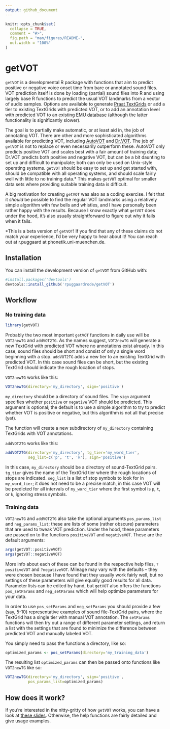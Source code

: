 ```yaml
---
output: github_document
---
```


<!-- README.md is generated from README.Rmd. Please edit that file -->

```r
knitr::opts_chunk$set(
  collapse = TRUE,
  comment = "#>",
  fig.path = "man/figures/README-",
  out.width = "100%"
)
```

# getVOT

`getVOT` is a developmental R package with functions that aim to predict positive or negative voice onset time from bare or annotated sound files. VOT prediction itself is done by loading (partial) sound files into R and using largely base R functions to predict the usual VOT landmarks from a vector of audio samples. Options are available to generate [Praat TextGrids](https://fon.hum.uva.nl/praat) or add a tier to existing TextGrids with predicted VOT, or to add an annotation level with predicted VOT to an existing [EMU database](https://github.com/IPS-LMU/emuR) (although the latter functionality is significantly slower).

The goal is to partially make automatic, or at least aid in, the job of annotating VOT. There are other and more sophisticated algorithms available for predicting VOT, including [AutoVOT](https://github.com/mlml/autovot/tree/master) and [Dr.VOT](https://github.com/MLSpeech/Dr.VOT). The job of `getVOT` is not to replace or even necessarily outperform these. AutoVOT only predicts positive VOT and scales best with a fair amount of training data; Dr.VOT predicts both positive and negative VOT, but can be a bit daunting to set up and difficult to manipulate; both can only be used on Unix-style operating systems. `getVOT` should be easy to set up and get started with, should be compatible with all operating systems, and should scale fairly well with little to no training data.* This makes `getVOT` optimal for smaller data sets where providing suitable training data is difficult.

A big motivation for creating `getVOT` was also as a coding exercise. I felt that it *should* be possible to find the regular VOT landmarks using a relatively simple algorithm with few bells and whistles, and I have personally been rather happy with the results. Because I know exactly what `getVOT` does under the hood, it's also usually straightforward to figure out why it fails when it fails.

*This is a beta version of `getVOT`! If you find that any of these claims do not match your experience, I'd be very happy to hear about it! You can reach out at r.puggaard at phonetik.uni-muenchen.de.

## Installation

You can install the development version of `getVOT` from GitHub with:

```r
#install.packages('devtools')
devtools::install_github('rpuggaardrode/getVOT')
```

## Workflow

### No training data

``` r
library(getVOT)
```

Probably the two most important `getVOT` functions in daily use will be `VOT2newTG` and `addVOT2TG`. As the names suggest, `VOT2newTG` will generate a new TextGrid with predicted VOT where no annotations exist already. In this case, sound files should be short and consist of only a single word beginning with a stop. `addVOT2TG` adds a new tier to an existing TextGrid with predicted VOT. In this case sound files can be short, but the existing TextGrid should indicate the rough location of stops.

`VOT2newTG` works like this:

```r
VOT2newTG(directory='my_directory', sign='positive')
```

`my_directory` should be a directory of sound files. The `sign` argument specifies whether `positive` or `negative` VOT should be predicted. This argument is optional; the default is to use a simple algorithm to try to predict whether VOT is positive or negative, but this algorithm is not all that precise (yet).

The function will create a new subdirectory of `my_directory` containing TextGrids with VOT annotations.

`addVOT2TG` works like this:

```r
addVOT2TG(directory='my_directory', tg_tier='my_word_tier',
          seg_list=c('p', 't', 'k'), sign='positive')
```

In this case, `my_directory` should be a directory of sound-TextGrid pairs. `tg_tier` gives the name of the TextGrid tier where the rough locations of stops are indicated. `seg_list` is a list of stop symbols to look for in `my_word_tier`; it does not need to be a precise match, in this case VOT will be predicted for all intervals of `my_word_tier` where the first symbol is `p`, `t`, or `k`, ignoring stress symbols. 

### Training data

`VOT2newTG` and `addVOT2TG` also take the optional arguments `pos_params_list` and `neg_params_list`; these are lists of some (rather obscure) parameters that are used to tweak VOT prediction. Under the hood, these parameters are passed on to the functions `positiveVOT` and `negativeVOT`. These are the default arguments:

```r
args(getVOT::positiveVOT)
args(getVOT::negativeVOT)
```

More info about each of these can be found in the respective help files, `?positiveVOT` and `?negativeVOT`. Mileage may vary with the defaults -- they were chosen because I have found that they usually work fairly well, but no settings of these parameters will give equally good results for all data. Parameter lists can be edited by hand, but `getVOT` also offers the functions `pos_setParams` and `neg_setParams` which will help optimize parameters for your data.

In order to use `pos_setParams` and `neg_setParams` you should provide a few (say, 5-10) representative examples of sound file-TextGrid pairs, where the TextGrid has a single tier with manual VOT annotation. The `setParams` functions will then try out a range of different parameter settings, and return a list with the settings that are found to minimize the difference between predicted VOT and manually labeled VOT.

You simply need to pass the functions a directory, like so:

```r
optimized_params <- pos_setParams(directory='my_training_data')
```

The resulting list `optimized_params` can then be passed onto functions like `VOT2newTG` like so:

```r
VOT2newTG(directory='my_directory', sign='positive',
          pos_params_list=optimized_params)
```

## How does it work?

If you're interested in the nitty-gritty of how `getVOT` works, you can have a look at [these slides](https://rpuggaardrode.github.io/getVOT-pres). Otherwise, the help functions are fairly detailed and give usage examples.
